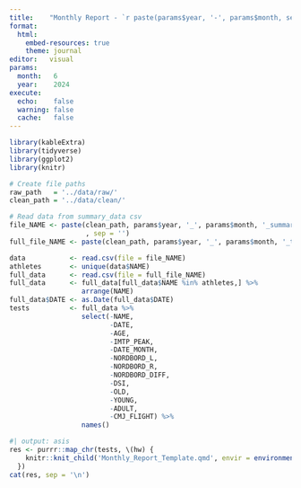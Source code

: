 ```yaml
---
title:    "Monthly Report - `r paste(params$year, '-', params$month, sep = '')`"
format:   
  html:
    embed-resources: true
    theme: journal
editor:   visual
params:
  month:   6
  year:    2024
execute: 
  echo:    false
  warning: false
  cache:   false
---
```


```r
library(kableExtra)
library(tidyverse)
library(ggplot2)
library(knitr)

# Create file paths
raw_path   = '../data/raw/'
clean_path = '../data/clean/'

# Read data from summary_data csv
file_NAME <- paste(clean_path, params$year, '_', params$month, '_summary_data.csv'
                   , sep = '')
full_file_NAME <- paste(clean_path, params$year, '_', params$month, '_testing_data.csv', sep = '')

data           <- read.csv(file = file_NAME)
athletes       <- unique(data$NAME)
full_data      <- read.csv(file = full_file_NAME)
full_data      <- full_data[full_data$NAME %in% athletes,] %>%
                  arrange(NAME)
full_data$DATE <- as.Date(full_data$DATE)
tests          <- full_data %>%
                  select(-NAME,
                         -DATE,
                         -AGE, 
                         -IMTP_PEAK, 
                         -DATE_MONTH, 
                         -NORDBORD_L, 
                         -NORDBORD_R, 
                         -NORDBORD_DIFF, 
                         -DSI, 
                         -OLD, 
                         -YOUNG, 
                         -ADULT, 
                         -CMJ_FLIGHT) %>%
                  names()

```

::: panel-tabset
```r
#| output: asis
res <- purrr::map_chr(tests, \(hw) {
    knitr::knit_child('Monthly_Report_Template.qmd', envir = environment(), quiet = TRUE)
  })
cat(res, sep = '\n')
```
:::

